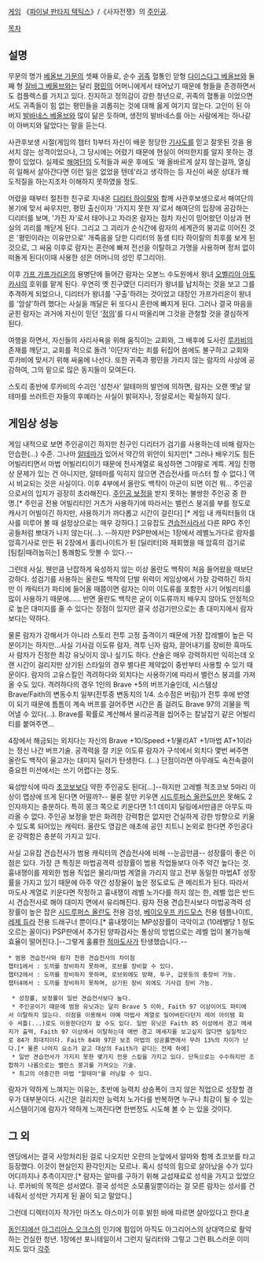 {{{+1 ラムザ・ベオルブ / Ramza Beoulve}}}

[[게임]] 《[[파이널 판타지 택틱스]]》/《사자전쟁》의 [[주인공]]. 

[[목차]]
== 설명 ==
무문의 명가 [[베올브 가문]]의 셋째 아들로, 순수 [[귀족]] 혈통인 맏형 [[다이스다그 베올브]]와 둘째 형 [[잘바그 베올브]]와는 달리 [[평민]]의 어머니에게서 태어났기 때문에 형들을 존경하면서도 컴플렉스를 가지고 있다. 진지하고 정의감이 강한 청년으로, 귀족의 혈통을 이었으면서도 귀족들이 힘 없는 평민들을 괴롭히는 것에 대해 옳게 여기지 않는다. 고인이 된 아버지 [[발바네스 베올브]]와 많이 닮은 듯하며, 생전의 발바네스를 아는 사람에게는 하나같이 아버지와 닮았다는 말을 듣는다.

사관후보생 시절(게임의 챕터 1)부터 자신이 배운 정당한 [[기사도]]를 믿고 잘못된 것을 용서치 않는 성격이었으나, 그 당시에는 어렸기 때문에 현실이 어떠한지를 알지 못하는 경향이 있었다. 실제로 [[해여단]]의 도적들과 싸운 후에도 '왜 올바르게 살지 않는걸까, 열심히 일해서 살아간다면 이런 일은 없었을 텐데'라고 생각하는 등 자신이 싸운 상대가 왜 도적질을 하는지조차 이해하지 못하였을 정도. 

어렸을 때부터 절친한 친구로 지내온 [[디리터 하이랄]]와 함께 사관후보생으로서 해여단의 봉기에 맞서 싸우지만, 평민 출신이자 '가지지 못한 자'로서 해여단의 입장에 공감하는 디리터를 보며, '가진 자'로서 태어나고 자라온 람자는 점차 자신이 믿어왔던 이상과 현실의 괴리를 깨닫게 된다. 그리고 그 괴리가 순식간에 람자의 세계관의 붕괴로 이어진 것은 '평민이라는 이유만으로' 개죽음을 당한 디리터의 동생 티타 하이랄의 최후를 보게 된 것으로, 그 싸움 이후로 람자는 혼란에 빠져 전선을 이탈하고 가명을 사용하며 정처 없이 떠돌게 된다(이때 사용한 성은 어머니의 성인 루그리아).

이후 [[가프 가프가리온]]의 용병단에 들어간 람자는 오본느 수도원에서 왕녀 [[오벨리아 아토카샤]]의 호위를 맡게 된다. 우연히 옛 친구였던 디리터가 왕녀를 납치하는 것을 보고 그를 추격하게 되었으나, 디리터가 왕녀를 '구출'하려는 것이었고 대장인 가프가리온이 왕녀를 '암살'하려 했다는 사실을 깨달은 뒤 또다시 혼란에 빠지게 된다. 그러나 결국 마음을 굳힌 람자는 과거에 자신이 믿던 '[[정의]]'를 다시 떠올리며 그것을 관철할 것을 결심하게 된다.

여행을 하면서, 자신들의 사리사욕을 위해 움직이는 교회와, 그 배후에 도사린 [[루카비]]의 존재를 깨닫고, 교회를 적으로 돌려 '이단자'라는 죄를 뒤집어 씀에도 불구하고 교회와 루카비에 맞서기 위해 싸움에 나선다. 또한 귀족과 평민을 가리지 않는 람자의 사상에 공감하여, 그의 밑으로 많은 동지들이 모여든다. 

스토리 종반에 루카비의 수괴인 '성천사' 알테마의 발언에 의하면, 람자는 오랜 옛날 알테마를 쓰러트린 자들의 후예라는 사실이 밝혀지나, 정설로서는 확실하지 않다.

== 게임상 성능 ==
게임 내적으로 보면 주인공이긴 하지만 친구인 디리터가 검기를 사용하는데 비해 람자는 안습한(...) 수준. 그나마 [[알테마]]가 있어서 약간의 위안이 되지만[* 그러나 배우기도 힘든 어빌리티면서 마법 어빌리티이기 때문에 전사계열로 육성하면 그야말로 계륵. 게임 진행상 문제가 있는 건 아니지만, 알테마를 익히지 않으면 견습전사를 마스터 할 수 없다.] 역시 비교되는 것은 사실이다. 이후 4부에서 올란도 백작이 아군이 되면 이건 뭐... 주인공으로서의 입지가 굉장히 초라해진다. [[주인공 보정]]을 받지 못하는 불쌍한 주인공 중 한 명.[* 주인공 전용 어빌리티인 거츠가 사용하기에 따라서는 밸런스 붕괴를 부를 정도로 캐사기 어빌이긴 하지만, 사용하기가 까다롭고 시간이 걸린다] [* 게임 내 캐릭터들의 대사를 미루어 볼 때 설정상으로는 매우 강하다.] 고유잡도 [[견습전사(람자)|견습전사]]라서 다른 RPG 주인공들처럼 뽀대가 나지 않는다(...).  --하지만 PSP판에서는 1장에서 레벨노가다로 람자를 암흑기사로 만든 뒤 2장에서 홀리나이트가 된 [딜리터]와 재회했을 때 암흑의 검기로 [팀킬|때려눕히는] 통쾌함도 맛볼 수 있다.--

그런데 사실, 웬만큼 난잡하게 육성하지 않는 이상 올란도 백작이 처음 들어왔을 때보단 강하다. 성검기를 사용하는 올란도 백작의 단발 위력이 게임상에서 가장 강력하긴 하지만 이 캐릭터가 파티에 들어올 때쯤이면 람자는 이미 이도류를 포함한 사기 어빌리티를 많이 사용하기 때문에...... 반면 올란도 백작은 굳이 이도류까지 배우지 않아도 안정적으로 높은 대미지를 줄 수 있다는 장점이 있지만 결국 성검기만으로는 총 대미지에서 람자보다는 약하다.

물론 람자가 강해서가 아니라 스토리 전투 고정 출격이기 때문에 가장 잡레벨이 높은 덕분이기는 하지만...사실 기사검 이도류 람자, 격투 닌자 람자, 끌어내기를 장비한 흑마도사 람자가 진정한 최강 유닛이지 않나 싶기도 하다. 산술은 매우 강력하지만 익히는데 오랜 시간이 걸리지만 상기된 스타일의 경우 별다른 제약없이 중반부터 사용할 수 있기 때문이다. 람자의 고유스킬인 격려하다와 외치다는 사용하기에 따라서 밸런스 붕괴를 가져올 수도 있다. 격려하다의 경우 1인의 Brave +5의 버프기술인데, 시스템상 Brave/Faith의 변동수치 일부(전투중 변동치의 1/4. 소수점은 버림)가 전투 후에 반영이 되기 때문에 틈틈이 계속 버프를 걸어주면 시간은 좀 걸려도 Brave 97의 괴물을 찍어낼 수 있다(...). Brave를 확률로 계산해서 물리공격을 씹어주는 칼날잡기 같은 어빌리티를 붙여주면...

4장에서 해금되는 외치다는 자신의 Brave +10/Speed +1/물리AT +1/마법 AT+1이라는 정신 나간 버프기술. 공격력을 잘 키운 이도류 람자가 구석에서 외치다 몇번 써주면 올란도 백작이 울고가는 대미지 딜러가 탄생한다. (...) 단점이라면 아무래도 속전속결이 중요한 미션에서는 쓰기 어렵다는 정도.

육성방식에 따라 [[초코보]]보다 약한 주인공도 된다[...]--하지만 고레벨 적초코보 5마리 이상이 맵상에 뜨게 된다면 어떨까?-- 물론 잘만 키우면 [[시드루퍼스 올란도]]만은 못해도 2인자까지는 충분하다. 특히 몽크 쪽으로 키운다면 1:1 데미지 딜링에서만큼은 아무도 따라올 수 없다. 주인공 보정을 받은 화려한 강력함은 없지만 건실하게 강한 방향으로 키울 수 있도록 되어있는 캐릭터. 올란도 영감은 애초에 공인 치트니 논외로 한다면 주인공다운 강력함은 충분히 가지고 있다.

사실 고유잡 견습전사가 범용 캐릭터의 견습전사에 비해 --눈곱만큼-- 성장률이 좋은 이점은 있다. 가장 큰 특징은 마법공격력 성장률이 범용 직업들보다 아주 약간 높다는 것. 흉내쟁이를 제외한 범용 직업은 물리/마법 계열을 가리지 않고 전부 동일한 마법AT 성장률을 가지고 있기 때문에 아주 약간 성장율이 높은 정도로도 큰 메리트가 된다. 따라서 마도사 계열로 키운다면 작정하고 흉내쟁이 레벨 노가다를 하지 않는 한, 레벨 업은 반드시 견습전사로 해야 대미지 면에서 유리해진다.
람자 전용 견습전사보다 마법공격력 성장률이 높은 잡은 [[시드루퍼스 올란도]] 전용 검성, [[베이오우프 카드모스]] 전용 템플나이트, [[레제 듀라]] 전용 드래구너 뿐이다.[* 흉내쟁이는 MP성장률이 극악이고 (10레벨당 1 정도 오르는 꼴이다) PSP판에서 추가된 양파검사는 통상의 방법으로는 레벨 업이 불가능해 효율이 떨어진다.]--그렇게 훌륭한 [[적마도사]]가 탄생했습니다.--

 * 범용 견습전사와 람자 전용 견습전사의 차이점
 챕터1에서 : 도끼를 장비하지 못하며, 로브를 장비할 수 있다.
 챕터2에서 : 도끼를 장비하지 못하며, 로브외에도 방패, 투구, 갑옷등의 중장비 가능.
 챕터4에서 : 도끼를 장비하지 못하며, 상기된 장비 외에도 기사검 장비 가능.

  * 성장률, 보정률이 일반 견습전사보다 높다.
  * 주인공이기 때문에 범용 유닛과는 달리 Brave 5 이하, Faith 97 이상이어도 파티에서 이탈하지 않는다. 이점을 이용해서 아예 마법사 계열로 밀어버린다던지 레어 아이템 회수 셔틀(...)로도 이용한다던지 할 수도 있다. 일반 유닛은 Faith 85 이상에서 경고 메세지가 출력, Faith 97 이상에서 이탈하는데 매번 경고 메세지를 보고싶지 않다면 실질적으로 84가 최대치이다. Faith 84와 97은 보조 마법의 성공률면에서 무려 13%의 차이가 난다.[* 물론 나머지 요소가 같고 대상의 Faith가 같다는 전제 하에]
  * 일반 견습전사가 가지지 못한 몇가지 전용 스킬을 가지고 있다. 단독으로는 수수하지만 조합하기 나름으로는 밸런스 붕괴를 가져오는 기술.
  * 최고의 어중간한 마법 "알테마"를 러닝할 수 있다.

람자가 약하게 느껴지는 이유는, 초반에 능력치 상승폭이 크지 않은 직업으로 성장할 경우가 대부분이다. 시간은 걸리지만 능력치 노가다를 반복하면 누구나 최강이 될 수 있는 시스템이기에 람자가 약하게 느껴진다면 한번정도 시도해 볼 수 는 있을 것이다.  
== 그 외 ==
엔딩에서는 결국 사망처리된 걸로 나오지만 오란의 눈앞에서 알마와 함께 쵸코보를 타고 등장했다. 이것이 현실인지 환각인지는 모르나. 혹시 성석의 힘으로 살아났을 수가 있다 어디까지나 추측이지만.[* 람자는 알마를 구하기 위해 교섭재료로 성석을 가지고 있었으나. 루카비의 목적은 성서였다. 결국 성석은 소모품일뿐이라는 걸 모른 람자는 성서를 건네줘서 성석만 가지게 된 꼴이 되고 말았다.]

그런데 디렉터이자 작가인 마츠노 야스미가 이후 밝힌 바에 따르면 살아있다고 한다.[https://twitter.com/YasumiMatsuno/status/169572953686683648 #]

[[동인지]]에선 [[아그리아스 오크스]]의 인기에 힘입어 아직도 아그리어스의 상대역으로 활약하는 건실한 청년.
1장에선 포니테일이서 그런지 딜리터와 그렇고 그런 BL스러운 이미지도 있다
[[각주]]
